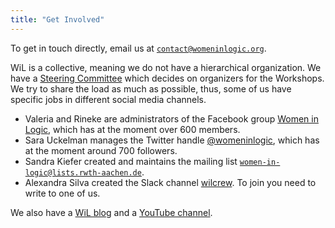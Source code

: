 ```yaml
---
title: "Get Involved"
---
```


To get in touch directly, email us at [<i class="bi bi-envelope-at"></i> `contact@womeninlogic.org`](mailto:contact@womeninlogic.org).

WiL is a collective, meaning we do not have a hierarchical organization.
We have a [Steering Committee](/governance/) which decides on organizers for the Workshops.
We try to share the load as much as possible, thus, some of us have specific jobs in different social media channels.

- Valeria and Rineke are administrators of the Facebook group [<i class="bi bi-facebook"></i> Women in Logic](https://www.facebook.com/groups/WomenInLogic/), which has at the moment over 600 members.
- Sara Uckelman manages the Twitter handle [<i class="bi bi-twitter"></i> @womeninlogic](https://twitter.com/womeninlogic1), which has at the moment around 700 followers.
- Sandra Kiefer created and maintains the mailing list [<i class="bi bi-envelope-at"></i> `women-in-logic@lists.rwth-aachen.de`](https://lists.rwth-aachen.de/postorius/lists/women-in-logic.lists.rwth-aachen.de/).
- Alexandra Silva created the Slack channel [<i class="bi bi-slack"></i> wilcrew](https://wilcrew.slack.com). To join you need to write to one of us.

We also have a [<i class="bi bi-pen"></i> WiL blog](https://blog.womeninlogic.org) and a [<i class="bi bi-youtube"></i> YouTube channel](https://www.youtube.com/channel/UCZ9kBgUc1cIfs5SATW7jbRg).
